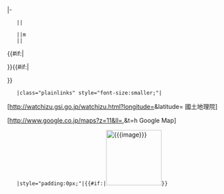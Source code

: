 |-
	||<div>{{{t}}}</div><div style="font-size:smaller;">{{{k}}}</div>
	||{{formatnum:{{{h}}}}}m
	||<div>{{{p}}}</div>{{#if:{{{p2|}}}|<div>{{{p2}}}</div>}}{{#if:{{{p3|}}}|<div>{{{p3}}}</div>}}
	|class="plainlinks" style="font-size:smaller;"|<div>[http://watchizu.gsi.go.jp/watchizu.html?longitude={{{lon}}}&latitude={{{lat}}} 國土地理院]</div><div>[http://www.google.co.jp/maps?z=11&ll={{{lat}}},{{{lon}}}&t=h Google Map]</div>
	|style="padding:0px;"|{{#if:{{{image|}}}|[[File:{{{image}}}|128px]]}}